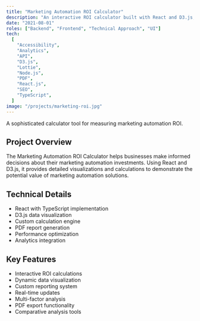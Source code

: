 ```yaml
---
title: "Marketing Automation ROI Calculator"
description: "An interactive ROI calculator built with React and D3.js, helping businesses evaluate their potential return on investment in marketing automation."
date: "2021-08-01"
roles: ["Backend", "Frontend", "Technical Approach", "UI"]
tech:
  [
    "Accessibility",
    "Analytics",
    "API",
    "D3.js",
    "Lottie",
    "Node.js",
    "PDF",
    "React.js",
    "SEO",
    "TypeScript",
  ]
image: "/projects/marketing-roi.jpg"
---
```


A sophisticated calculator tool for measuring marketing automation ROI.

## Project Overview

The Marketing Automation ROI Calculator helps businesses make informed decisions about their marketing automation investments. Using React and D3.js, it provides detailed visualizations and calculations to demonstrate the potential value of marketing automation solutions.

## Technical Details

- React with TypeScript implementation
- D3.js data visualization
- Custom calculation engine
- PDF report generation
- Performance optimization
- Analytics integration

## Key Features

- Interactive ROI calculations
- Dynamic data visualization
- Custom reporting system
- Real-time updates
- Multi-factor analysis
- PDF export functionality
- Comparative analysis tools
